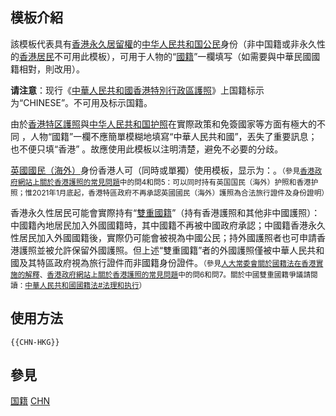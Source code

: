 <IncludeOnly><!-- 在這裡加入模板的保護標識 --></IncludeOnly>
<!-- 在本行下編輯模板說明 -->
== 模板介紹 ==
該模板代表具有[[香港]][[永久居留權]]的[[中華人民共和國國籍法|中华人民共和国公民]]身份（非中国籍或非永久性的[[香港居民]]不可用此模板），可用于人物的“[[國籍]]”一欄填写（如需要與中華民國國籍相對，則改用{{tl|PRC-HKG}}）。

'''请注意'''：现行《[[中華人民共和國香港特別行政區護照]]》上国籍标示为“CHINESE”。不可用{{tl|HKG}}及{{tl|PRC}}标示国籍。

由於[[中華人民共和國香港特別行政區護照|香港特区護照]]與[[中华人民共和国护照]]在實際政策和免簽國家等方面有極大的不同<!-- 詳請閱讀[[香港特別行政區護照#豁免簽證國家及地區]]、[[中华人民共和国护照#免签证及落地签证地区]]條目章節 -->，人物“國籍”一欄不應簡單模糊地填寫“中華人民共和國”，丟失了重要訊息；也不便只填“香港”<!-- 因其為“國籍” -->。故應使用此模板以注明清楚，避免不必要的分歧。

[[英國國民（海外）]]身份香港人可（同時或單獨）使用模板{{tl|GBN}}，显示为：{{GBN}}。<small>（參見[https://www.gov.hk/tc/residents/immigration/traveldoc/hksarpassport/faqpassport.htm 香港政府網站上關於香港護照的常見問題]中的問4和問5：可以同时持有英国国民（海外）护照和香港护照；惟2021年1月底起，香港特區政府不再承認英國國民（海外）護照為合法旅行證件及身份證明）</small>

香港永久性居民可能會實際持有“[[多重國籍|雙重國籍]]”（持有香港護照和其他非中國護照）：中國籍內地居民加入外國國籍時，其中國籍不再被中國政府承認；中國籍香港永久性居民加入外國國籍後，實際仍可能會被視為中國公民；持外國護照者也可申請香港護照並被允許保留外國護照。但上述“雙重國籍”者的外國護照僅被中華人民共和國及其特區政府視為旅行證件而非國籍身份證件。<small>（參見[http://www.gov.hk/tc/residents/immigration/chinese/law.htm 人大常委會關於國籍法在香港實施的解釋]、[https://www.gov.hk/tc/residents/immigration/traveldoc/hksarpassport/faqpassport.htm 香港政府網站上關於香港護照的常見問題]中的問6和問7。關於中國雙重國籍爭議請閱讀：[[中華人民共和國國籍法#法理和执行]]）</small>

== 使用方法 ==
<pre>
{{CHN-HKG}}
</pre>

== 參見 ==
{{HKG-all}}

<includeOnly>
<!-- 本行下加入模板的分類 -->
[[Category:香港旗帜模板|国籍]]
[[Category:旗帜-国籍-身份标示模板|CHN]]

<!-- 本行下加入模板的跨語言鏈接 -->
</includeOnly>